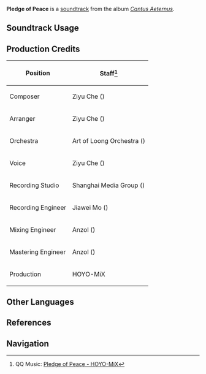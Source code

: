 {{Soundtrack Infobox
|image          = Cantus Aeternus.png
|album          = Cantus Aeternus
|disc           = 2
|number         = 20
|featured       =
|featured2      =
|featured3      =
|featured_disc  =
|featured_disc2 =
|featured_disc3 =
|youtube_id     = qwj75QX0a6U
|spotify_id     = 5bnzQwsAhmLpRzquQ7xaAl
|previous       = Deplorable Capital
|next           = Tranquil Eternity
}}
'''Pledge of Peace''' is a [[soundtrack]] from the album ''[[Cantus Aeternus]]''.

==Soundtrack Usage==
{{Soundtrack Usage
|location          = Sea of Bygone Eras//Capitolium
|quest             = 
|domain            = 
|eventgameplay     = 
|special_displayed = 
|special           = 
|teapot            = 
|mediaoriginal     =
}}
<!--
==Other Arrangements==
{{Files by Category Gallery|Media Using an Unreleased Arrangement of {{subst:#titleparts:{{subst:PAGENAME}}}} Soundtrack}}
-->
==Production Credits==
{| class="wikitable sortable"
|-
! Position
! Staff<ref>QQ Music: [https://y.qq.com/n/ryqq/songDetail/003dvBKv1MyNtt {{zh|无虑的应许}} Pledge of Peace - HOYO-MiX]</ref>
|-
! Composer
| Ziyu Che ({{zh|车子玉}})
|-
! Arranger
| Ziyu Che ({{zh|车子玉}})
|-
! Orchestra
| Art of Loong Orchestra ({{zh|龙之艺交响乐团}})
|-
! Voice
| Ziyu Che ({{zh|车子玉}})
|-
! Recording Studio
| Shanghai Media Group ({{zh|上海广播大厦}})
|-
! Recording Engineer
| Jiawei Mo ({{zh|莫家伟}})
|-
! Mixing Engineer
| Anzol ({{zh|鸦雀有声}})
|-
! Mastering Engineer
| Anzol ({{zh|鸦雀有声}})
|-
! Production
| HOYO-MiX
|}
<!--
==Trivia==
-->
==Other Languages==
{{Other Languages
|default_hidden = 1
|en       = Pledge of Peace
|zhs      = 无虑的应许
|zhs_rm   = Wúlǜ de Yīngxǔ
|zht      = 無慮的應許
|zht_rm   = Wúlǜ de Yīngxǔ
|zh_tl    = Carefree Promise
|ja       = 憂いなき約束
|ja_rm    = Uinaki Yakusoku
|ja_tl    = 
}}

==References==
{{Reflist}}

==Navigation==
{{Soundtrack Navbox|Cantus Aeternus}}